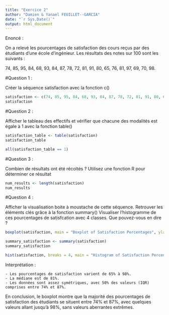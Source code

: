 ```yaml
---
title: "Exercice 2"
author: "Damien & Yanael FEUILLET--GARCIA"
date: "`r Sys.Date()`"
output: html_document
---
```


Enoncé : 

On a relevé les pourcentages de satisfaction des cours reçus par des étudiants d’une école d’ingénieur. Les résultats des notes sur 100 sont les suivants :

  74, 85, 95, 84, 68, 93, 84, 87, 78, 72, 81, 91, 80, 65, 76, 81, 97, 69, 70, 98.
  
#Question 1 :

Créer la séquence satisfaction avec la fonction c()

```r
satisfaction <- c(74, 85, 95, 84, 68, 93, 84, 87, 78, 72, 81, 91, 80, 65, 76, 81, 97, 69, 70, 98)
satisfaction
```

#Question 2 :

Afficher le tableau des effectifs et vérifier que chacune des modalités est égale à 1 avec la
fonction table()

```r
satisfaction_table <- table(satisfaction)
satisfaction_table

all(satisfaction_table == 1)
```

#Question 3 :

Combien de résultats ont été récoltés ? Utilisez une fonction R pour déterminer ce résultat

```r
num_results <- length(satisfaction)
num_results
```

#Question 4 :

Afficher la visualisation boite à moustache de cette séquence. Retrouver les éléments clés grâce à la fonction summary()
Visualiser l'histogramme de ces pourcentages de satisfcation avec 4 classes. Que pouvez-vous en dire ?

```r
boxplot(satisfaction, main = "Boxplot of Satisfaction Percentages", ylab = "Satisfaction (%)")

summary_satisfaction <- summary(satisfaction)
summary_satisfaction

hist(satisfaction, breaks = 4, main = "Histogram of Satisfaction Percentages", xlab = "Satisfaction (%)", col = "lightblue", border = "black")
```

Interprétation :

    - Les pourcentages de satisfaction varient de 65% à 98%.
    - La médiane est de 81%.
    - Les données sont assez symétriques, avec 50% des valeurs (IQR) comprises entre 74% et 87%.

En conclusion, le boxplot montre que la majorité des pourcentages de satisfaction des étudiants se situent entre 74% et 87%, avec quelques valeurs allant jusqu'à 98%, sans valeurs aberrantes extrêmes.